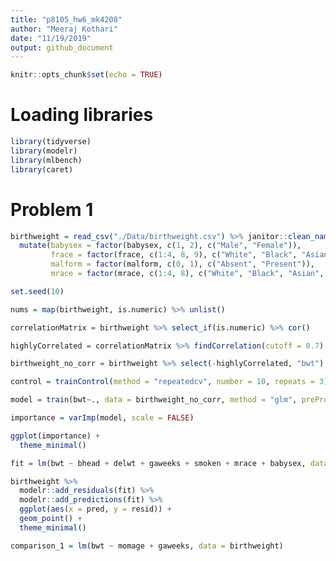 ```yaml
---
title: "p8105_hw6_mk4208"
author: "Meeraj Kothari"
date: "11/19/2019"
output: github_document
---
```


```r
knitr::opts_chunk$set(echo = TRUE)
```

# Loading libraries

```r
library(tidyverse)
library(modelr)
library(mlbench)
library(caret)
```


# Problem 1 

```r
birthweight = read_csv("./Data/birthweight.csv") %>% janitor::clean_names() %>% 
  mutate(babysex = factor(babysex, c(1, 2), c("Male", "Female")),
         frace = factor(frace, c(1:4, 8, 9), c("White", "Black", "Asian", "Puerto Rican", "Other", "Unkown")),
         malform = factor(malform, c(0, 1), c("Absent", "Present")),
         mrace = factor(mrace, c(1:4, 8), c("White", "Black", "Asian", "Puerto Rican", "Other")))
```

```r
set.seed(10)

nums = map(birthweight, is.numeric) %>% unlist()

correlationMatrix = birthweight %>% select_if(is.numeric) %>% cor()

highlyCorrelated = correlationMatrix %>% findCorrelation(cutoff = 0.7)

birthweight_no_corr = birthweight %>% select(-highlyCorrelated, "bwt")

control = trainControl(method = "repeatedcv", number = 10, repeats = 3)

model = train(bwt~., data = birthweight_no_corr, method = "glm", preProcess = "scale", trControl = control)

importance = varImp(model, scale = FALSE)

ggplot(importance) + 
  theme_minimal()
```

```r
fit = lm(bwt ~ bhead + delwt + gaweeks + smoken + mrace + babysex, data = birthweight)
```

```r
birthweight %>% 
  modelr::add_residuals(fit) %>% 
  modelr::add_predictions(fit) %>% 
  ggplot(aes(x = pred, y = resid)) +
  geom_point() + 
  theme_minimal()
```

```r
comparison_1 = lm(bwt ~ momage + gaweeks, data = birthweight)


```


